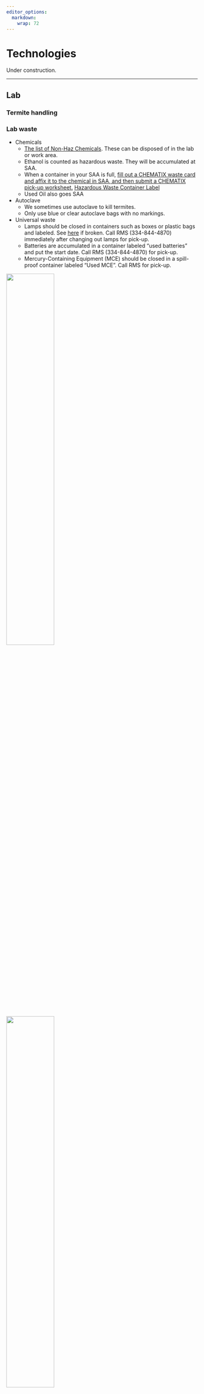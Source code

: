 ```yaml
---
editor_options: 
  markdown: 
    wrap: 72
---
```


# Technologies

Under construction.

------------------------------------------------------------------------

## Lab

### Termite handling

```{=html}
<!-- feedback from Elijah
You mention that we kill many termites during research at the beginning general section of the lab manual. It may be good to add during this section or come back during a later section (such as learning objectives), that handling and maintaining termites can be much different than the handling in other insect systems. Learning how to work with specific insect groups, and understanding their requirements to survive and thrive when maintaining or using them in experiments is an essential skill. I figured this out when trying to manage a colony of R. flavipes for my personal enjoyment; the colony died likely resulting from desiccation because my colony conditions were not adequate. Some species are highly sensitive to handling mortality and require specific environments to avoid losses of individuals and lab colonies. Understanding how to best manage colonies and handle termites during experiments can help in decreasing handling mortality and ensure success of experiments. 

I would have added this, but I wanted input from you first before I made any significant changes. 
-->
```
### Lab waste

-   Chemicals
    -   [The list of Non-Haz
        Chemicals](https://cws.auburn.edu/shared/content/files/1308/nonhazlist.pdf).
        These can be disposed of in the lab or work area.
    -   Ethanol is counted as hazardous waste. They will be accumulated
        at SAA.
    -   When a container in your SAA is full, [fill out a CHEMATIX waste
        card and affix it to the chemical in SAA, and then submit a
        CHEMATIX pick-up
        worksheet.](https://auburn.bioraft.com/training/Auburn/ManagingWaste_2020_Oct_14/scormcontent/assets/W3GMqscRVD1_Xqea_S9zliRC6HevCnupA-how-20-to-20-submit-20-waste-20-cards-20-in-20-chematix.pdf)
        [Hazardous Waste Container
        Label](https://cws.auburn.edu/shared/files?id=227&filename=SMALL%20HAZARDOUS%20WASTE%20CONTAINER%20LABEL%20(avery%205163).pdf)
    -   Used Oil also goes SAA
-   Autoclave
    -   We sometimes use autoclave to kill termites.
    -   Only use blue or clear autoclave bags with no markings.
-   Universal waste
    -   Lamps should be closed in containers such as boxes or plastic
        bags and labeled. See
        [here](https://cws.auburn.edu/shared/files?id=227&filename=EM-UsedHGLampGuidance.pdf)
        if broken. Call RMS (334-844-4870) immediately after changing
        out lamps for pick-up.
    -   Batteries are accumulated in a container labeled "used
        batteries" and put the start date. Call RMS (334-844-4870) for
        pick-up.
    -   Mercury-Containing Equipment (MCE) should be closed in a
        spill-proof container labeled "Used MCE". Call RMS for pick-up.

![](images/Lab-waste/lamp.jpg){width="50%" height="50%"}
![](images/Lab-waste/battery.png){width="50%" height="50%"}

-   Electronics: call the [Waste Reduction and Recycling
    Department](http://auburn.edu/administration/facilities/organization/operations/campus-services/recycling/)

-   Computer-related items: call [Surplus](https://ba.auburn.edu/)

-   Glass

    -   Broken glass should be stored in clearly marked cardboard boxes,
        plastic jugs, etc.
    -   Lab personnel are responsible for taking broken glass to the
        trash.

------------------------------------------------------------------------

## Field

## Hardware

### Lab PCs

------------------------------------------------------------------------

### Raspberry Pi

Setup for timelasp imaging:

raspberry pi 4 ModelB 4GB RAM, camera module v2.1

setup of raspberry pi (download image file and use balenaEtcher)
[ref](https://raspida.com/install-rasbian-balenaetcher)

install RPi-Cam-Web-Interface
[ref1](https://elinux.org/RPi-Cam-Web-Interface);
[ref2](https://denor.jp/raspberry-pi%E3%81%A7%E6%98%A0%E5%83%8F%E3%82%92%E8%A6%8B%E3%81%AA%E3%81%8C%E3%82%89%E3%82%BF%E3%82%A4%E3%83%A0%E3%83%A9%E3%83%97%E3%82%B9%E6%92%AE%E5%BD%B1)

The Interface's screen resolution is determined by the video settings,
but the resolution when taking photos can be set separately. Therefore,
when taking photos, it is conveninent to set the video to 1 FPS and
match its resolution to that of the photos.

------------------------------------------------------------------------

## Data management practices

### Naming files

Here are some rules when you name files

-   Use "YYMMDD" format when indicating date. This is useful when
    sorting.
    -   👍 : 240718_draft_termite_tunnel.docx
    -   👎 : 071824_draft_termite_tunnel.docx
-   Never use " " to separate content. Use "\_" instead.
    -   👍 : draft_termite_tunnel.docx
    -   👎 : draft termite tunnel.docx
-   The name of the root folder of Microsoft OneDrive has a space (e.g.,
    OneDrive - Auburn University), which makes us crazy. [This
    link](https://blog.jongallant.com/2020/01/onedrive-rename-remove-spaces-from-folder-name/)
    provides a good solution. Here are summary of what we will do.
    1.  Open the command prompt as administrator
    2.  Navigate to the parent folder of your current OneDrive folder
    3.  execute this command: ```mklink /J OneDrive_Auburn "OneDrive - Auburn University"```
    4.  You may modify "OneDrive_Auburn" and "OneDrive - Auburn
        University" as you want
    5.  Now you can access to OneDrive from "OneDrive_Auburn". From now
        on, just open all your files from the junction folder, not the
        OneDrive folder.


### OneDrive

Working data, codes, and manuscripts will be saved in OneDrive. Download
[OneDrive](https://www.microsoft.com/en-us/microsoft-365/onedrive/download)
and sign in as an AU account to OneDrive. Also, see the above to remove
space from the OneDrive root folder.  
I expect working project folders to be structured as follows (example).  

+ OneDrive_Auburn 
  + Projects 
    + mic_ner_tandem_run 
      + draft 
      + analysis 
        + codes 
        + data_raw 
        + data_fmt 
        + output 

where we put draft-related items in draft and analysis-related items in analysis. The entire project folder (here, mic_ner_tandem_run) will be organized by git and github.

### Box

We use Box to store larger datasets and finished projects. Do not put
currently working projects. Apparently, Box causes problems coping with
GitHub and RStudio as of 240906. This will change in the future.

### Git and Github

Git is version control system, used for tracking code changes. Github is
a web service using Git. These are very strong tools to work on coding.
This Lab Manual and Lab Website are created and managed by Github.

1.  Install [Git](https://git-scm.com/downloads) on your PC.
2.  Create a GitHub account [here](https://github.com/)
3.  Install [GitHub Desktop](https://desktop.github.com/download/)

------------------------------------------------------------------------

### HDDs

------------------------------------------------------------------------

## Software

### R and RStudio

Go to [R Project](http://www.r-project.org) Go to
[RStudio](http://www.rstudio.com)

------------------------------------------------------------------------

### Python

To install Python:

-   Download the [Anaconda
    Distribution](https://www.anaconda.com/distribution/)

|                                                                                     |
|------------|
| \### Use Python in Rstudio 1. create a virtual environment specific for the project |

### FFmpeg (Video edits)
FFmpeg is a powerful open-source framework used for handling videos. We use this for basic tasks such as converting, encoding, and decoding.

**How to Install FFmpeg**

Windows

- Got to [FFmpeg official website](https://www.ffmpeg.org/)
- Download the latest static build for Windows.
- Once downloaded, extract the ZIP file to a desired location on your computer. recommended locations: "C:/Program Files/ffmpeg". (this keeps it in line with other program installations)
- Set Up FFmpeg Path (see [What is PATH?] if you are not familier)
  - Open "Edit the system environment variables" in the control panels. (you can open it just typeing path in the search bar after pushing start bottum)
  - In the "Edit Environment Variable" window, click "New" and paste the path to the bin folder inside your extracted FFmpeg folder (e.g., C:/Program Files/ffmpeg/bin).
  - Click "OK" on all windows to apply the changes.
- Open Command Prompt and type ffmpeg to check if it’s installed correctly. 

Mac

- Install Homebrew (if not installed):
  - Open Terminal and run: ```/bin/bash -c "$(curl -fsSL https://raw.githubusercontent.com/Homebrew/install/HEAD/install.sh)" ```
- Install FFmpeg:
  -   ```brew install ffmpeg ```

[Sample codes](https://github.com/nobuaki-mzmt/memo/blob/main/cmd.cmd). We can always ask ChatGPT that e.g., "write a code to use ffmpeg to change the resolution 640 in width in windows PC". They provide "ffmpeg -i input.mp4 -vf scale=640:-1 -c:a copy output.mp4"


### Tracking software

-   [UMATracker](https://ymnk13.github.io/UMATracker/)
-   [SLEAP](https://sleap.ai/)

### OpenCV

1.  Install OpenCV (<https://github.com/opencv/opencv/releases>) (5M:
    4.3.0 6/24/2020)
2.  Copy a directory "opencv" to "C:"
3.  Add the following to Path\

-   C:\opencv\build\bin
-   C:\opencv\build\x64\vc15\bin

4.  Create new environmental variable

-   name: OPENCV_DIR
-   variable: C:\opencv\build

### VPN

------------------------------------------------------------------------

## Writing

-   Our paper will appear in [these
    journals](https://docs.google.com/spreadsheets/d/1tNzj1UMuvO9vShVRI0QanOSFvRSSd8Q5cm1ndOqWjYg/edit?gid=1450194090#gid=1450194090).
-   Rating review process of each journal: [SciRev](https://scirev.org/)

## Notes

### What is PATH?
The ```PATH``` is an environment variable in your operating system that tells the system where to look for executable files (e.g., FFmpeg, imagemagick, anaconda, opencv) when you run commands in the Command Prompt or terminal.  
For example, by adding FFmpeg's bin directory to the ```PATH```, you enable the system to find and run FFmpeg from anywhere, without needing to navigate to its folder every time. You can just type ```ffmpeg``` in the Command Prompt and it will work. Without adding it to the PATH, you would need to navigate to the folder where FFmpeg is installed and run the command from there.

### Codecs (I cannot play a video in my PC)
A codec (short for compressor-decompressor) is a tool that compresses and decompresses digital media files, such as videos and audio. There are various methods of codecs, and due to this variation, some videos may not be able to play in your PC.  
**Examples of Codecs**  

- H.264 (video)
  - This is a widely used codec.

- HEVC (H.265) (video):
  - Compresses video files even more efficiently than H.264, often with similar or better quality.
  - However, windows PC stops supporting this codec since Windows 10. This is frustrating. We need to buy the extension from the [Miscrosoft Store](https://apps.microsoft.com/detail/9nmzlz57r3t7?hl=en-US&gl=US). This is just $0.99. I don't understand why windows stop providing this as default. Most problems happen due to this.

**Change the codec of your video**  
This can be done using [FFmpeg (Video edits)] very easily.  
```ffmpeg -i input.mov -c:v libx264 -c:a aac output.mp4```  
This command specifies H.264 for video and AAC for audio.

```ffmpeg -i input.mov -c:v libx265 -c:a aac output.mp4```  
This command specifies H.265 for video and AAC for audio.

**Investigate the codec of your video**  
```ffmpeg -i video.mp4```

